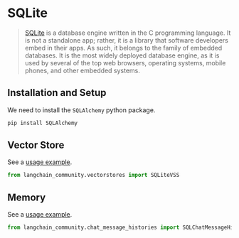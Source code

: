 # SQLite

>[SQLite](https://en.wikipedia.org/wiki/SQLite) is a database engine written in the 
> C programming language. It is not a standalone app; rather, it is a library that 
> software developers embed in their apps. As such, it belongs to the family of 
> embedded databases. It is the most widely deployed database engine, as it is 
> used by several of the top web browsers, operating systems, mobile phones, and other embedded systems.

## Installation and Setup

We need to install the `SQLAlchemy` python package.

```bash
pip install SQLAlchemy
```

## Vector Store

See a [usage example](/docs/integrations/vectorstores/sqlitevss).

```python
from langchain_community.vectorstores import SQLiteVSS
```

## Memory

See a [usage example](/docs/integrations/memory/sqlite).

```python
from langchain_community.chat_message_histories import SQLChatMessageHistory
```
